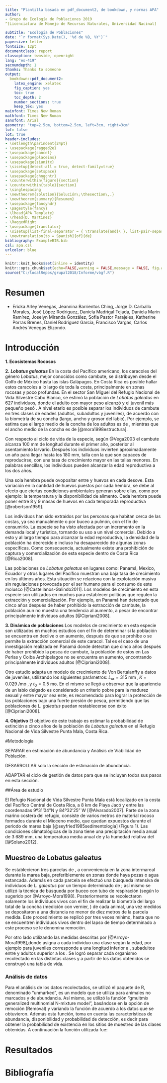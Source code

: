 ```yaml
---
title: "Plantilla basada en pdf_document2, de bookdown, y normas APA"
author:
- Grupo de Ecología de Poblaciones 2019
^[Licenciatura de Manejo de Recursos Naturales, Universidad Nacinal]

subtitle: "Ecología de Poblaciones"
date: "`r format(Sys.Date(), '%d de %B, %Y')`"
papersize: letter
fontsize: 12pt
documentclass: report
classoption: twoside, openright
lang: "es-419"
secnumdepth: 1
thanks: Thanks to someone
output: 
  bookdown::pdf_document2:
    latex_engine: xelatex
    fig_caption: yes
    toc: true
    toc_depth: 2
    number_sections: true
    keep_tex: yes
mainfont: Times New Roman
mathfont: Times New Roman
sansfont: Arial
geometry: "top=2.5cm, bottom=2.5cm, left=3cm, right=3cm"
lof: false
lot: true
header-includes:
- \setlength\parindent{24pt}
- \usepackage{ragged2e}
- \usepackage{cancel}
- \usepackage{placeins}
- \usepackage{siunitx}
- \sisetup{detect-all = true, detect-family=true} 
- \usepackage{setspace}
- \usepackage{chngcntr}
- \counterwithin{figure}{section}
- \counterwithin{table}{section}
- \singlespacing
- \newtheorem{solution}{Solución\;\thesection\,.}
- \newtheorem{summary}{Resumen}
- \usepackage{fancyhdr}
- \pagestyle{fancy}
- \lhead{APA Template}
- \rhead{D. Martinez}
- \RaggedRight
- \usepackage{translator}
- \sisetup{list-final-separator = { \translate{and}\ }, list-pair-separator = { \translate{and}\ }, range-phrase = { \translate{to (numerical range)} } }
- \newtranslation[to = Spanish]{of}{de}
bibliography: ExampleBIB.bib
csl: apa.csl
urlcolor: blue
---
```



 \sisetup{separate-uncertainty=true, round-mode=figures, round-precision=2,range-phrase=\ a\ }

```r
knitr::knit_hooks$set(inline = identity) 
knitr::opts_chunk$set(echo=FALSE,warning = FALSE,message = FALSE, fig.align = 'center',fig.width = 5,fig.pos = 'htb!')
source("C:/localRepos/grupal2018/Informe/vbgf.R")
```

# Resumen
- Ericka Arley Venegas, Jeannina Barrientos Ching, Jorge D. Carballo Morales, José López Rodriguez, Daniela Madrigal Tejada, Daniela Marín Ramírez, Joselyn Miranda González, Sofia Pastor Parajeles, Katherine Porras Brenes, Daniel Rodriguez García, Francisco Vargas, Carlos Andrés Venegas Elizondo.

# Introducción
**1. Ecosistemas Rocosos**

**2.** ***Lobatus galeatus***
En la costa del Pacífico americano, los caracoles del género *Lobatus*, mejor conocidos como cambute, se distribuyen desde el Golfo de México hasta las islas Galápagos. En Costa Rica es posible hallar estos caracoles a lo largo de toda la costa, principalmente en zonas rocosas y poco profundas.  En el sector San Miguel del Refugio Nacional de Vida Silvestre Cabo Blanco, se estimó la población de *Lobatus galeatus* en 627 individuos, donde el adulto con mayor peso alcanzó  \SI{2 775}{\gram} y el juvenil más pequeño pesó \SI{50}{\gram}. A nivel etario es posible separar los individuos de cambute en tres clases de edades (adultos, subadultos y juveniles), de acuerdo con la biometría de su concha (largo, ancho y grosor del labio). Por ejemplo, se estima que el largo medio de la concha de los adultos es de \SI{183.2(95)}{\milli\metre}, mientras que el ancho medio de la concha es de \SI{146.5(111)}{\milli\metre} [@mora1998estructura].

Con respecto al ciclo de vida de la especie, según @Vega2003 el cambute alcanza 100 mm de longitud durante el primer año, posterior al asentamiento larvario. Después los individuos invierten aproximadamente un año para llegar hasta los 180 mm, talla con la que son capaces de reproducirse, con una tasa de crecimiento mayor en las tallas menores. En palabras sencillas, los individuos pueden alcanzar la edad reproductiva a los dos años.

Una sola hembra puede ovopositar entre \num{185000} y \num{460000} huevos en cada desove. Esta variación en la cantidad de huevos puestos por cada hembra, se debe al efecto que ciertas condiciones ambientales generan sobre ellas, como por ejemplo: la temperatura y la disponibilidad de alimento. Cada hembra puede poner entre 8 y 9 masas de huevos  en cada temporada reproductiva [@robertson1959]. 

Los individuos  han sido extraídos por las personas que habitan cerca de las costas, ya sea manualmente o por buceo a pulmón, con el fin de consumirlo. La especie se ha visto afectada por un incremento en la demanda local y turística, tornando su uso a un nivel comercial. Debido a esto y al largo tiempo para alcanzar la edad reproductiva, la densidad de la población ha decrecido e incluso ha desaparecido de algunas zonas específicas. Como consecuencia, actualmente existe una prohibición de captura y comercialización de esta especie dentro de Costa Rica [@Rica2008].

Las  poblaciones de *Lobatus galeatus* en lugares como: Panamá, Mexico, Ecuador y otros lugares del Pacífico muestran una baja tasa de crecimiento en los últimos años. Esta situación se relaciona con la explotación masiva sin regulaciones provocada por el ser humano para el consumo de este molusco [@Castellanos-Galindo2011]. Los modelos de crecimiento en esta especie son utilizados en muchos para establecer políticas que regulen la extracción y comercialización. Por ejemplo, en Panamá han detectado que cinco años después de haber prohibido la extracción de cambute, la población aun no muestra una tendencia al aumento, a pesar de encontrar principalmente individuos adultos [@Cipriani2008].

**3. Dinámica de poblaciones** 
Los modelos de crecimiento en esta especie son utilizados en muchos estudios con el fin de determinar si la población se encuentra en declive o en aumento, después de que se prohíbe o se permite la extracción comercial de este caracol. Tal es el caso de una investigación realizada en Panamá donde detectan que cinco años después de haber prohibido la pesca de cambute, la población de estos en Las Perlas y Coiba Archipelagos no se encuentra en aumento, encontrando principalmente individuos adultos [@Cipriani2008].

Otro estudio adapta un modelo de crecimiento de Von Bertalanffy a datos de juveniles, utilizando los siguientes parámetros: $L_\infty = \SI{315}{\milli\metre}\ , K = \SI{0.029}{\per\text{mo}}\ , \text{y } t_0 = \SI{0.5}{\text{mo}}$. En el mismo se llegó a observar que la apariencia de un labio delgado es considerado un criterio pobre para la madurez sexual y entre mayor sea este, es recomendado para lograr la protección de las poblaciones bajo una fuerte presión de pesca, permitiendo que las poblaciones de *L. galeatus* puedan restablecerse con éxito [@Cipriani2008]. 

**4. Objetivo**
El objetivo de este trabajo es estimar la probabilidad de extinción a cinco años de la población de *Lobatus galeatus* en el Refugio Nacional de Vida Silvestre Punta Mala, Costa Rica.


#Metodología

SEPARAR en estimación de abundancia y Análisis de Viabilidad de Población.

DESARROLLAR solo la sección de estimación de abundancia.

ADAPTAR el ciclo de gestión de datos para que se incluyan todos sus pasos en esta sección.

##Área de estudio

El Refugio Nacional de Vida Silvestre Punta Mala está localizado en la costa del Pacífico Central de Costa Rica, a 8 km de Playa Jacó y entre las coordenadas 9º31’04”N y 84º32’25” W  [@Alvarado2007]. Parte de la zona marino costera del refugio, consiste de varios metros de material rocoso formados durante el Mioceno medio, que quedan expuestos durante el periodo de marea baja [@seyfried1985sedimentologia] (Figura 1). Las condiciones climatológicas de la zona tiene una precipitación media anual de 3 689 mm, una temperatura media anual de \SI{27}{\degreeCelsius} y la humedad relativa del \SI{98}{\percent} [@Solano2012].

## Muestreo de Lobatus galeatus

 Se establecieron tres parcelas de \SI{10 x 10}{\metre}, a conveniencia en la zona intermareal durante la marea baja, preferiblemente en zonas donde haya pozas o agua estancada. Además en cada parcela se efectuó una búsqueda intensiva de individuos de *L. galeatus* por un tiempo determinado de \SI{20}{\minute}; así mismo se utilizó la técnica de búsqueda por buceo con tubo de respiración (según lo sugerido por @Arroyo-Mora1998). Posteriormente se recolectaron solamente los individuos vivos con el fin de realizar la biometría del largo total de la concha (medición con vernier, \SI{+-0.005}{\milli\metre}) de cada animal, una vez medidos se depositaron a una distancia no menor de diez metros de la parcela medida. Este procedimiento se replicó por tres veces mínimo, hasta que no se encuentren individuos vivos dentro del lapso de tiempo determinado a este proceso se le denomina remoción. 

Por otro lado utilizando las medidas descritas por [@Arroyo-Mora1998],donde asigna a cada individuo una clase según la edad, por ejemplo para juveniles corresponde a una longitud inferior a \SI{150}{\milli\metre}, subadultos entre \SIrange{150}{170}{\milli\metre} y adultos superior a los \SI{170}{\milli\metre}. Se logró separar cada organismo recolectado en las distintas clases y  a partir de los datos obtenidos se construyó una tabla de vida.

 
### Análisis de datos


Para el análisis de los datos recolectados, se utilizó el paquete de R, denominado "unmarked", es un modelo que se utiliza para animales no marcados y de abundancia. Así mismo, se utilizó la función "gmultmix generalized multinomial N-mixture model", basándose en la opción de remoción (Removal) y variando la función de acuerdo a los datos que se obtuvieron. Además esta función, toma en cuenta las características de abundancia, disponibilidad y probabilidad de detección, es decir para obtener la probabilidad  de existencia en los sitios de muestreo de las clases obtenidas. A continuación la función utilizada fue:

\FloatBarrier

# Resultados

\FloatBarrier



\FloatBarrier



# Bibliografía {-}


\setlength{\parindent}{-0.2in}
\setlength{\leftskip}{0.2in}
\setlength{\parskip}{8pt}
\noindent

